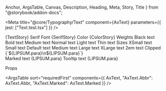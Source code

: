   Anchor,
  ArgsTable,
  Canvas,
  Description,
  Heading,
  Meta,
  Story,
  Title
} from "@storybook/addon-docs";

<Meta title="@core/Typography/Text" component={AxText} parameters={{ jest: ["Text.test.tsx"] }} />

<Anchor storyId="core-typography-text--text">
  <Title>Text</Title>
</Anchor>

<Description of={AxText} />

<Canvas>
  <Story name="Text">{TextStory}</Story>
</Canvas>

<Anchor storyId="core-typography-text--serif-font">
  <Heading>Serif Font</Heading>
</Anchor>

<Canvas>
  <Story name="Serif Font">{SerifStory}</Story>
</Canvas>

<Anchor storyId="core-typography-text--color">
  <Heading>Color</Heading>
</Anchor>

<Canvas>
  <Story name="Color">{ColorStory}</Story>
</Canvas>

<Anchor storyId="core-typography-text--weights">
  <Heading>Weights</Heading>
</Anchor>

<Canvas columns={6}>
  <Story name="Weights">
    <AxFlexBox.Spaced>
      <AxText weight="black">Black text</AxText>
      <AxText weight="bold">Bold text</AxText>
      <AxText weight="medium">Medium text</AxText>
      <AxText weight="normal">Normal text</AxText>
      <AxText weight="light">Light text</AxText>
      <AxText weight="thin">Thin text</AxText>
    </AxFlexBox.Spaced>
  </Story>
</Canvas>

<Anchor storyId="core-typography-text--sizes">
  <Heading>Sizes</Heading>
</Anchor>

<Canvas columns={6}>
  <Story name="Sizes">
    <AxFlexBox.Spaced>
      <AxText size="xs">XSmall text</AxText>
      <AxText size="sm">Small text</AxText>
      <AxText size="default">Default text</AxText>
      <AxText size="md">Medium text</AxText>
      <AxText size="lg">Large text</AxText>
      <AxText size="xl">XLarge text</AxText>
      <AxText className="ax-col--full" size="2em">
        2em text
      </AxText>
    </AxFlexBox.Spaced>
  </Story>
</Canvas>

<Anchor storyId="core-typography-text--clipped">
  <Heading>Clipped</Heading>
</Anchor>

<Canvas>
  <Story name="Clipped">
    <div style={{ maxWidth: 1200 }}>
      <AxText clip={4}>{`${LIPSUM.para}\n${LIPSUM.para}`}</AxText>
    </div>
  </Story>
</Canvas>

<Anchor storyId="core-typography-text--marked-text">
  <Heading>Marked text</Heading>
</Anchor>

<Canvas>
  <Story name="Marked text">
    <AxText.Marked mark={["ipsum", "sapien"]}>{LIPSUM.para}</AxText.Marked>
  </Story>
</Canvas>

<Anchor storyId="core-typography-text--tooltip-text">
  <Heading>Tooltip text</Heading>
</Anchor>

<Canvas>
  <Story name="Tooltip text">
    <AxText.Abbr
      abbr={[
        ["IPSUM", "Test thing"],
        ["eros", "Someone", "red"],
        ["velit", "Another", "indigo"]
      ]}
    >
      {LIPSUM.para}
    </AxText.Abbr>
  </Story>
</Canvas>

<Heading>Props</Heading>

<ArgsTable
  sort="requiredFirst"
  components={{
    AxText,
    "AxText.Abbr": AxText.Abbr,
    "AxText.Marked": AxText.Marked
  }}
/>
